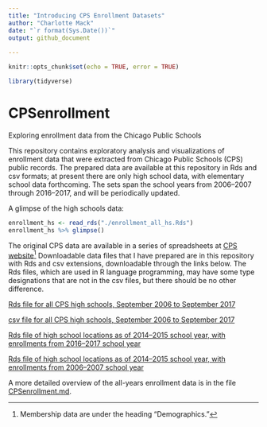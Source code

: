 ```yaml
---
title: "Introducing CPS Enrollment Datasets"
author: "Charlotte Mack"
date: "`r format(Sys.Date())`"
output: github_document 
 
---
```


```r
knitr::opts_chunk$set(echo = TRUE, error = TRUE)
```
```r
library(tidyverse)
```

# CPSenrollment
Exploring enrollment data from the Chicago Public Schools

This repository contains exploratory analysis and visualizations of enrollment data that were extracted from Chicago Public Schools (CPS) public records. The prepared data are available at this repository in Rds and csv formats; at present there are only high school data, with elementary school data forthcoming. The sets span the school years from 2006--2007 through 2016--2017, and will be periodically updated.

A glimpse of the high schools data:
```r
enrollment_hs <- read_rds("./enrollment_all_hs.Rds")
enrollment_hs %>% glimpse()
```

The original CPS data are available in a series of spreadsheets at [CPS website ](http://www.cps.edu/SchoolData/Pages/SchoolData.aspx)^[Membership data are under the heading "Demographics."]
Downloadable data files that I have prepared are in this repository with Rds and csv extensions, downloadable through the links below. The Rds files, which are used in R language programming, may have some type designations that are not in the csv files, but there should be no other difference.

[Rds file for all CPS high schools, September 2006 to September 2017](https://github.com/cymack/CPSenrollment/blob/master/enrollment_all_hs.Rds)      

[csv file for all CPS high schools, September 2006 to September 2017](https://github.com/cymack/CPSenrollment/blob/master/enrollment_all_hs.csv)

[Rds file of high school locations as of 2014--2015 school year, with enrollments from 2016--2017 school year](https://github.com/cymack/CPSenrollment/blob/master/school_loc_merged.2016.Rds)

[Rds file of high school locations as of 2014--2015 school year, with enrollments from 2006--2007 school year](https://github.com/cymack/CPSenrollment/blob/master/school_loc_merged.2006.Rds)

A more detailed overview of the all-years enrollment data is in the file [CPSenrollment.md](https://github.com/cymack/CPSenrollment/blob/master/CPSenrollment.md).